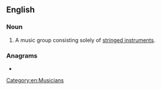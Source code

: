 ==English==

===Noun===
{{en-noun}}

# {{lb|en|music}} A music group consisting solely of [[stringed instrument]]s.

===Anagrams===
* {{l|en|bandstring}}
[[Category:en:Musicians]]